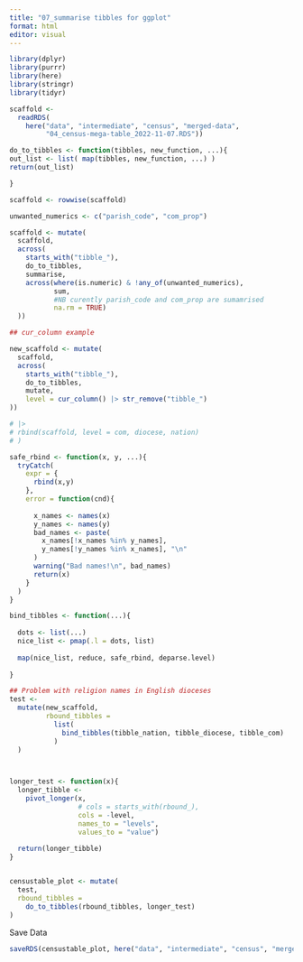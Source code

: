 ```yaml
---
title: "07_summarise tibbles for ggplot"
format: html
editor: visual
---
```


```r
library(dplyr)
library(purrr)
library(here)
library(stringr)
library(tidyr)
```

```r
scaffold <- 
  readRDS(
    here("data", "intermediate", "census", "merged-data",
         "04_census-mega-table_2022-11-07.RDS"))
```

```r

do_to_tibbles <- function(tibbles, new_function, ...){
out_list <- list( map(tibbles, new_function, ...) )
return(out_list)

}

scaffold <- rowwise(scaffold)

unwanted_numerics <- c("parish_code", "com_prop")

scaffold <- mutate(
  scaffold,
  across(
    starts_with("tibble_"),
    do_to_tibbles,
    summarise,
    across(where(is.numeric) & !any_of(unwanted_numerics),
           sum,
           #NB curently parish_code and com_prop are sumamrised
           na.rm = TRUE)
  ))

## cur_column example

new_scaffold <- mutate(
  scaffold, 
  across(
    starts_with("tibble_"),
    do_to_tibbles,
    mutate,
    level = cur_column() |> str_remove("tibble_")
))

# |> 
# rbind(scaffold, level = com, diocese, nation)
# )

safe_rbind <- function(x, y, ...){
  tryCatch(
    expr = {
      rbind(x,y)
    },
    error = function(cnd){
      
      x_names <- names(x)
      y_names <- names(y)
      bad_names <- paste(
        x_names[!x_names %in% y_names],
        y_names[!y_names %in% x_names], "\n"
      )
      warning("Bad names!\n", bad_names)
      return(x)
    }
  )
}

bind_tibbles <- function(...){
  
  dots <- list(...)
  nice_list <- pmap(.l = dots, list)
  
  map(nice_list, reduce, safe_rbind, deparse.level)
  
}

## Problem with religion names in English dioceses
test <- 
  mutate(new_scaffold, 
         rbound_tibbles =
           list(
             bind_tibbles(tibble_nation, tibble_diocese, tibble_com)
           )
  )



longer_test <- function(x){
  longer_tibble <- 
    pivot_longer(x,
                 # cols = starts_with(rbound_),
                 cols = -level,
                 names_to = "levels",
                 values_to = "value")
  
  return(longer_tibble)
}


censustable_plot <- mutate(
  test,
  rbound_tibbles = 
    do_to_tibbles(rbound_tibbles, longer_test)
)


```

Save Data

```r
saveRDS(censustable_plot, here("data", "intermediate", "census", "merged-data", "05_census-data-pivot-longer_2022-11-16.RDS"))
```
